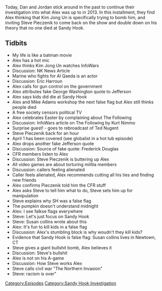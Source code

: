 {{Episode
    | title             = March 29-April 1, 2013
    | caption           = [https://knowledgefight.libsyn.com/knowledge-fight-march-29-april-1-2013 Listen to this episode on Libsyn]
    | episodeNumber     = 339
    | length            = 01:28:09
    | airDate           = September 4, 2019
    | coverageStartDate = March 29, 2013
    | coverageEndDate   = April 1, 2013
    | episodeType       = [[:Category:Sandy Hook Investigation|Sandy Hook Investigation]]
    | appearance        = [[Mike Adams]], [[Steve Pieczenik]], [[Kurt Nimmo]], [[Ted Nugent]], [[Susan Collins]]
    | previousEpisode   = [[338: March 27-28, 2013]]
    | nextEpisode       = [[340: All About Steve]]
}}

{{Stub}}

Today, Dan and Jordan stick around in the past to continue their investigation into what Alex was up to in 2013. In this installment, they find Alex thinking that Kim Jong Un is specifically trying to bomb him, and inviting Steve Pieczenik to come back on the show and double down on his theory that no one died at Sandy Hook.

==Tidbits==

*My life is like a batman movie
*Alex has a hot mic
*Alex thinks Kim Jong Un watches InfoWars
*Discussion: NK News Article
*Marine who fights for Al Qaeda is an actor
*Discussion: Eric Harroun
*Alex calls for gun control on the government
*Alex attributes fake George Washington quote to Jefferson
*Alex says kids did die at Sandy Hook
*Alex and Mike Adams workshop the next false flag but Alex still thinks people died
*A free society censors political TV
*Alex celebrates Easter by complaining about The Following
*Discussion: InfoWars article on The Following by Kurt Nimmo
*Surprise guest! - goes to rebroadcast of Ted Nugent
*Steve Pieczenik back for an hour
*April 1 has been covered (see globalist in a hot tub episode)
*Alex drops another fake Jefferson quote
*Discussion: Source of fake quote: Frederick Douglas
*CFR members listen to Alex
*Discussion: Steve Pieczenik is buttering up Alex
*All video games are about torturing militia members
*Discussion: callers feeling alienated
*Caller feels alienated, Alex recommends cutting all his ties and finding new friends
*Alex confirms Pieczenik told him the CFR stuff
*Alex asks Steve to tell him what to do, Steve sets him up for manipulation
*Steve explains why SH was a false flag
*The pumpkin doesn't understand midnight
*Alex: I see falkse flags everywhere
*Steve: Let's just focus on Sandy Hook
*Steve: Susan collins wrote about this
*Alex: It's fun to kill kids in a false flag
*Discussion: Alex's stumbling block is why woudn't they kill kids?
*Evidence that Sandy Hook is false flag: Susan collins lives in Newtown, CT
*Steve gives a giant bullshit bomb, Alex believes it
*Discussion: Steve's bullshit
*Alex is not on his A-game
*Discussion: How Steve works Alex
*Steve calls civil war "The Northern Invasion"
*Steve: racism is over"

[[Category:Episodes]]
[[Category:Sandy Hook Investigation]]